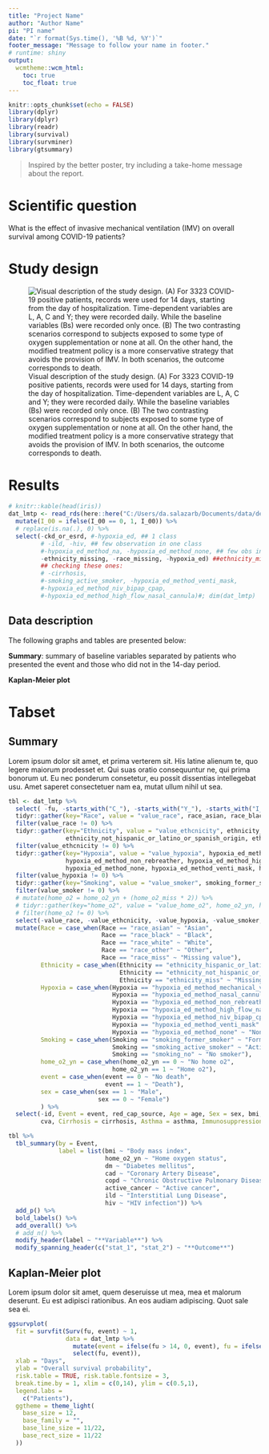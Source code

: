 ```yaml
---
title: "Project Name"
author: "Author Name"
pi: "PI name"
date: "`r format(Sys.time(), '%B %d, %Y')`"
footer_message: "Message to follow your name in footer."
# runtime: shiny
output: 
  wcmtheme::wcm_html: 
    toc: true
    toc_float: true
---
```


```r
knitr::opts_chunk$set(echo = FALSE)
library(dplyr)
library(dplyr)
library(readr)
library(survival)
library(survminer)
library(gtsummary)
```

> Inspired by the better poster, try including a take-home message about the report.

# Scientific question

What is the effect of invasive mechanical ventilation (IMV) on overall survival among COVID-19 patients?

# Study design

![Visual description of the study design. (A) For 3323 COVID-19 positive patients, records were used for 14 days, starting from the day of hospitalization. Time-dependent variables are L, A, C and Y; they were recorded daily. While the baseline variables (Bs) were recorded only once. (B) The two contrasting scenarios correspond to subjects exposed to some type of oxygen supplementation or none at all. On the other hand, the modified treatment policy is a more conservative strategy that avoids the provision of IMV. In both scenarios, the outcome corresponds to death.](G:/Mi%20unidad/Tutorial_2018-10/03_Resultados/DataTCGA/LMTP_COVID/lmtp_covid/figures/results_design.jpg)

# Results

```r
# knitr::kable(head(iris))
dat_lmtp <- read_rds(here::here("C:/Users/da.salazarb/Documents/data/derived/dat_final_deathAsOutcome.rds")) %>%
  mutate(I_00 = ifelse(I_00 == 0, 1, I_00)) %>% 
  # replace(is.na(.), 0) %>% 
  select(-ckd_or_esrd, #-hypoxia_ed, ## 1 class
         # -ild, -hiv, ## few observation in one class
         #-hypoxia_ed_method_na, -hypoxia_ed_method_none, ## few obs in one class
         -ethnicity_missing, -race_missing, -hypoxia_ed) ##ethnicity_missing == ethnicity_miss
         ## checking these ones:
         # -cirrhosis,
         #-smoking_active_smoker, -hypoxia_ed_method_venti_mask,
         #-hypoxia_ed_method_niv_bipap_cpap, 
         #-hypoxia_ed_method_high_flow_nasal_cannula)#; dim(dat_lmtp)
```

## Data description

The following graphs and tables are presented below:

**Summary**: summary of baseline variables separated by patients who presented the event and those who did not in the 14-day period.

**Kaplan-Meier plot**

## 

# Tabset {.tabset}

## Summary

Lorem ipsum dolor sit amet, et prima verterem sit. His latine alienum te, quo legere maiorum prodesset et. Qui suas oratio consequuntur ne, qui prima bonorum ut. Eu nec ponderum consetetur, eu possit dissentias intellegebat usu. Amet saperet consectetuer nam ea, mutat ullum nihil ut sea.

```r
tbl <- dat_lmtp %>% 
  select( -fu, -starts_with("C_"), -starts_with("Y_"), -starts_with("I_"), -starts_with("L_"), -starts_with("A_")) %>% 
  tidyr::gather(key="Race", value = "value_race", race_asian, race_black, race_other, race_white, race_miss) %>%
  filter(value_race != 0) %>%
  tidyr::gather(key="Ethnicity", value = "value_ethcnicity", ethnicity_hispanic_or_latino_or_spanish_origin,
                ethnicity_not_hispanic_or_latino_or_spanish_origin, ethnicity_miss) %>% 
  filter(value_ethcnicity != 0) %>% 
  tidyr::gather(key="Hypoxia", value = "value_hypoxia", hypoxia_ed_method_mechanical_ventilation, hypoxia_ed_method_nasal_cannula,
                hypoxia_ed_method_non_rebreather, hypoxia_ed_method_high_flow_nasal_cannula, hypoxia_ed_method_niv_bipap_cpap, 
                hypoxia_ed_method_none, hypoxia_ed_method_venti_mask, hypoxia_ed_method_na) %>% 
  filter(value_hypoxia != 0) %>% 
  tidyr::gather(key="Smoking", value = "value_smoker", smoking_former_smoker, smoking_no, smoking_active_smoker) %>% 
  filter(value_smoker != 0) %>% 
  # mutate(home_o2 = home_o2_yn + (home_o2_miss * 2)) %>% 
  # tidyr::gather(key="home_o2", value = "value_home_o2", home_o2_yn, home_o2_miss) %>% 
  # filter(home_o2 != 0) %>% 
  select(-value_race, -value_ethcnicity, -value_hypoxia, -value_smoker, -home_o2_miss) %>% 
  mutate(Race = case_when(Race == "race_asian" ~ "Asian", 
                          Race == "race_black" ~ "Black", 
                          Race == "race_white" ~ "White", 
                          Race == "race_other" ~ "Other", 
                          Race == "race_miss" ~ "Missing value"),
         Ethnicity = case_when(Ethnicity == "ethnicity_hispanic_or_latino_or_spanish_origin" ~ "Hispanic/Latino/Spanish", 
                               Ethnicity == "ethnicity_not_hispanic_or_latino_or_spanish_origin" ~ "No Hispanic/Latino/Spanish", 
                               Ethnicity == "ethnicity_miss" ~ "Missing value"), 
         Hypoxia = case_when(Hypoxia == "hypoxia_ed_method_mechanical_ventilation" ~ "Mechanical ventilation", 
                             Hypoxia == "hypoxia_ed_method_nasal_cannula" ~ "Nasal cannula",
                             Hypoxia == "hypoxia_ed_method_non_rebreather" ~ "Non rebreather", 
                             Hypoxia == "hypoxia_ed_method_high_flow_nasal_cannula" ~ "High flow nasal cannula", 
                             Hypoxia == "hypoxia_ed_method_niv_bipap_cpap" ~ "Niv bivap cpap", 
                             Hypoxia == "hypoxia_ed_method_venti_mask" ~ "Venti mask", 
                             Hypoxia == "hypoxia_ed_method_none" ~ "None"), 
         Smoking = case_when(Smoking == "smoking_former_smoker" ~ "Former smoker", 
                             Smoking == "smoking_active_smoker" ~ "Active smoker",
                             Smoking == "smoking_no" ~ "No smoker"), 
         home_o2_yn = case_when(home_o2_yn == 0 ~ "No home o2", 
                             home_o2_yn == 1 ~ "Home o2"), 
         event = case_when(event == 0 ~ "No death", 
                           event == 1 ~ "Death"), 
         sex = case_when(sex == 1 ~ "Male", 
                         sex == 0 ~ "Female")
         ) %>% 
  select(-id, Event = event, red_cap_source, Age = age, Sex = sex, bmi, cad, Hypertension = htn, active_cancer, dm, copd, ild, hiv,
         cva, Cirrhosis = cirrhosis, Asthma = asthma, Immunosuppression = immunosuppressed, Race, Ethnicity, Hypoxia, Smoking, home_o2_yn, -bmi_miss)

tbl %>% 
  tbl_summary(by = Event, 
              label = list(bmi ~ "Body mass index", 
                           home_o2_yn ~ "Home oxygen status", 
                           dm ~ "Diabetes mellitus", 
                           cad ~ "Coronary Artery Disease", 
                           copd ~ "Chronic Obstructive Pulmonary Disease", 
                           active_cancer ~ "Active cancer", 
                           ild ~ "Interstitial Lung Disease", 
                           hiv ~ "HIV infection")) %>% 
  add_p() %>%
  bold_labels() %>%
  add_overall() %>%
  # add_n() %>%
  modify_header(label ~ "**Variable**") %>%
  modify_spanning_header(c("stat_1", "stat_2") ~ "**Outcome**")
```

## Kaplan-Meier plot

Lorem ipsum dolor sit amet, quem deseruisse ut mea, mea et malorum deserunt. Eu est adipisci rationibus. An eos audiam adipiscing. Quot sale sea ei.

```r
ggsurvplot(
  fit = survfit(Surv(fu, event) ~ 1,
                data = dat_lmtp %>% 
                  mutate(event = ifelse(fu > 14, 0, event), fu = ifelse(fu >14, 14, fu)) %>% 
                  select(fu, event)),
  xlab = "Days", 
  ylab = "Overall survival probability",
  risk.table = TRUE, risk.table.fontsize = 3, 
  break.time.by = 1, xlim = c(0,14), ylim = c(0.5,1),
  legend.labs =
    c("Patients"), 
  ggtheme = theme_light(
    base_size = 12,
    base_family = "",
    base_line_size = 11/22,
    base_rect_size = 11/22
  ))
```
<!-- ## Table day i -->

<!-- Hola Mundo -->

<!-- ```{r} -->
<!-- dat_lmtp %>% select(ends_with("_13")) %>% -->
<!--   tbl_summary(by = "Y_13") -->
<!-- ``` -->